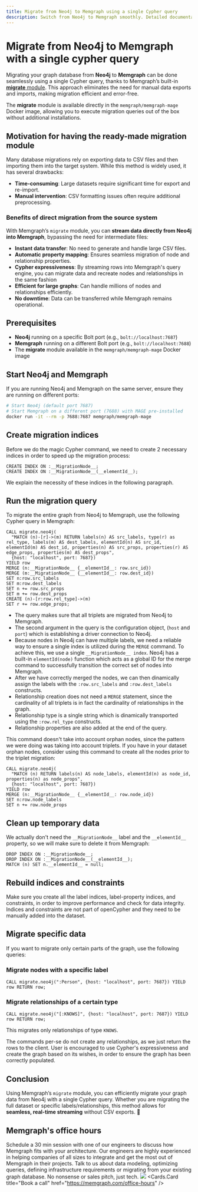 ```yaml
---
title: Migrate from Neo4j to Memgraph using a single Cypher query
description: Switch from Neo4j to Memgraph smoothly. Detailed documentation to guide the migration process for a seamless transition to Memgraph. 
---
```



# Migrate from Neo4j to Memgraph with a single cypher query

Migrating your graph database from **Neo4j** to **Memgraph** can be done seamlessly using a single Cypher query,
thanks to Memgraph’s built-in [**migrate** module](/advanced-algorithms/available-algorithms/migrate). 
This approach eliminates the need for manual data exports and imports, making migration efficient and error-free.

The **migrate** module is available directly in the `memgraph/memgraph-mage` Docker image, allowing you
to execute migration queries out of the box without additional installations.

## Motivation for having the ready-made migration module
Many database migrations rely on exporting data to CSV files and then importing them into the target system.
While this method is widely used, it has several drawbacks:
- **Time-consuming**: Large datasets require significant time for export and re-import.
- **Manual intervention**: CSV formatting issues often require additional preprocessing.

### Benefits of direct migration from the source system
With Memgraph’s `migrate` module, you can **stream data directly from Neo4j into Memgraph**, bypassing the need for intermediate files:
- **Instant data transfer**: No need to generate and handle large CSV files.
- **Automatic property mapping**: Ensures seamless migration of node and relationship properties.
- **Cypher expressiveness**: By streaming rows into Memgraph's query engine, you can migrate data and recreate nodes and relationships
in the same fashion
- **Efficient for large graphs**: Can handle millions of nodes and relationships efficiently.
- **No downtime**: Data can be transferred while Memgraph remains operational.

## Prerequisites
- **Neo4j** running on a specific Bolt port (e.g., `bolt://localhost:7687`)
- **Memgraph** running on a different Bolt port (e.g., `bolt://localhost:7688`)
- The **migrate** module available in the `memgraph/memgraph-mage` Docker image

## Start Neo4j and Memgraph
If you are running Neo4j and Memgraph on the same server, ensure they are running on different ports:

```sh
# Start Neo4j (default port 7687)
# Start Memgraph on a different port (7688) with MAGE pre-installed
docker run -it --rm -p 7688:7687 memgraph/memgraph-mage
```

## Create migration indices
Before we do the magic Cypher command, we need to create 2 necessary indices in order to speed up the migration process:

```cypher
CREATE INDEX ON :__MigrationNode__;
CREATE INDEX ON :__MigrationNode__(__elementId__);
```

We explain the necessity of these indices in the following paragraph.

## Run the migration query
To migrate the entire graph from Neo4j to Memgraph, use the following Cypher query in Memgraph:

```cypher
CALL migrate.neo4j(
  "MATCH (n)-[r]->(m) RETURN labels(n) AS src_labels, type(r) as rel_type, labels(m) AS dest_labels, elementId(n) AS src_id, elementId(m) AS dest_id, properties(n) AS src_props, properties(r) AS edge_props, properties(m) AS dest_props", 
  {host: "localhost", port: 7687})
YIELD row 
MERGE (n:__MigrationNode__ {__elementId__: row.src_id})
MERGE (m:__MigrationNode__ {__elementId__: row.dest_id})
SET n:row.src_labels
SET m:row.dest_labels
SET n += row.src_props
SET m += row.dest_props
CREATE (n)-[r:row.rel_type]->(m)
SET r += row.edge_props;
```

- The query makes sure that all triplets are migrated from Neo4j to Memgraph.
- The second argument in the query is the configuration object, (`host` and `port`) which is establishing a driver connection to Neo4j.
- Because nodes in Neo4j can have multiple labels, we need a reliable way to ensure a single index is utilized during the `MERGE` command. To achieve this, we use a single `__MigrationNode__ index`. Neo4j has a built-in `elementId(node)` function which acts as a global ID
for the merge command to successfully transition the correct set of nodes into Memgraph.
- After we have correctly merged the nodes, we can then dinamically assign the labels with the `:row.src_labels` and `:row.dest_labels` constructs.
- Relationship creation does not need a `MERGE` statement, since the cardinality of all triplets is in fact the cardinality of relationships in the graph.
- Relationship type is a single string which is dinamically transported using the `:row.rel_type` constructs.
- Relationship properties are also added at the end of the query.

<Callout type="info">
This command doesn't take into account orphan nodes, since the pattern we were doing was taking into account triplets. If you 
have in your dataset orphan nodes, consider using this command to create all the nodes prior to the triplet migration:

```cypher
CALL migrate.neo4j(
  "MATCH (n) RETURN labels(n) AS node_labels, elementId(n) as node_id, properties(n) as node_props", 
  {host: "localhost", port: 7687})
YIELD row 
MERGE (n:__MigrationNode__ {__elementId__: row.node_id})
SET n:row.node_labels
SET n += row.node_props
```
</Callout>

## Clean up temporary data
We actually don't need the `__MigrationNode__` label and the `__elementId__` property, so we will make sure to delete it from Memgraph:
```cypher
DROP INDEX ON :__MigrationNode__;
DROP INDEX ON :__MigrationNode__(__elementId__);
MATCH (n) SET n.__elementId__ = null;
```

## Rebuild indices and constraints
Make sure you create all the label indices, label-property indices, and constraints, in order to improve performance and check 
for data integrity. Indices and constraints are not part of openCypher and they need to be manually added into the dataset.


## Migrate specific data
If you want to migrate only certain parts of the graph, use the following queries:

### Migrate nodes with a specific label
```cypher
CALL migrate.neo4j(":Person", {host: "localhost", port: 7687}) YIELD row RETURN row;
```

### Migrate relationships of a certain type
```cypher
CALL migrate.neo4j("[:KNOWS]", {host: "localhost", port: 7687}) YIELD row RETURN row;
```
This migrates only relationships of type `KNOWS`.

The commands per-se do not create any relationships, as we just return the rows to the client. User is encouraged to use
Cypher's expressiveness and create the graph based on its wishes, in order to ensure the graph has been correctly populated.

## Conclusion
Using Memgraph’s `migrate` module, you can efficiently migrate your graph data from Neo4j with a single Cypher
query. Whether you are migrating the full dataset or specific labels/relationships, this method allows for 
**seamless, real-time streaming** without CSV exports. 🚀

## Memgraph's office hours
Schedule a 30 min session with one of our engineers to discuss how Memgraph fits
with your architecture. Our engineers are highly experienced in helping
companies of all sizes to integrate and get the most out of Memgraph in their
projects. Talk to us about data modeling, optimizing queries, defining
infrastructure requirements or migrating from your existing graph database. No
nonsense or sales pitch, just tech.
![](/pages/getting-started/memgraph-office-hours.svg)
<Cards>
  <Cards.Card
    title="Book a call"
    href="https://memgraph.com/office-hours"
  />
</Cards>

<CommunityLinks/>
